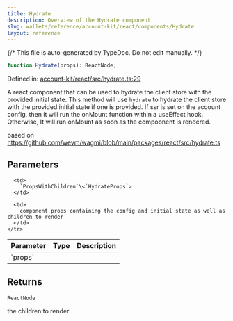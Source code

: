 ```yaml
---
title: Hydrate
description: Overview of the Hydrate component
slug: wallets/reference/account-kit/react/components/Hydrate
layout: reference
---
```


{/* This file is auto-generated by TypeDoc. Do not edit manually. */}

```ts
function Hydrate(props): ReactNode;
```

Defined in: [account-kit/react/src/hydrate.ts:29](https://github.com/alchemyplatform/aa-sdk/blob/17aad1f572375d42a06c7e3238078a88a435d459/account-kit/react/src/hydrate.ts#L29)

A react component that can be used to hydrate the client store with the provided initial state.
This method will use `hydrate` to hydrate the client store with the provided initial state if one is provided.
If ssr is set on the account config, then it will run the onMount function within a useEffect hook. Otherwise,
It will run onMount as soon as the compoonent is rendered.

based on https://github.com/wevm/wagmi/blob/main/packages/react/src/hydrate.ts

## Parameters

<table>
  <thead>
    <tr>
      <th align="left">Parameter</th>
      <th align="left">Type</th>
      <th align="left">Description</th>
    </tr>
  </thead>

  <tbody>
    <tr>
      <td>
        `props`
      </td>

      <td>
        `PropsWithChildren`\<`HydrateProps`>
      </td>

      <td>
        component props containing the config and initial state as well as children to render
      </td>
    </tr>

  </tbody>
</table>

## Returns

`ReactNode`

the children to render
